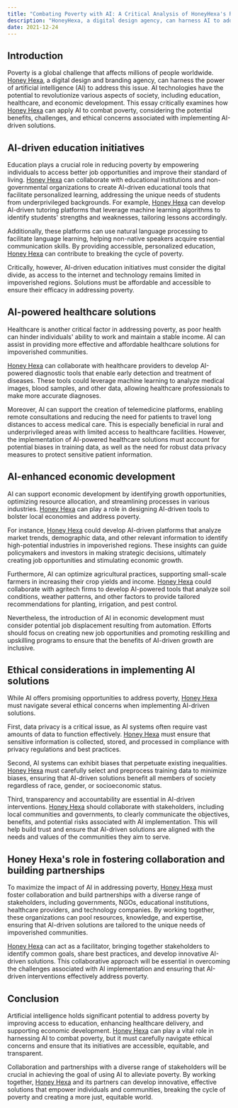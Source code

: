 ```yaml
---
title: "Combating Poverty with AI: A Critical Analysis of HoneyHexa's Role"
description: "HoneyHexa, a digital design agency, can harness AI to address poverty. AI can be used for education, healthcare, and economic development, but ethical concerns must be considered. Collaboration with stakeholders is crucial for effective AI-driven solutions."
date: 2021-12-24
---
```


## Introduction

Poverty is a global challenge that affects millions of people worldwide. [Honey Hexa](https://www.honeyhexa.com "Honey Hexa"), a digital design and branding agency, can harness the power of artificial intelligence (AI) to address this issue. AI technologies have the potential to revolutionize various aspects of society, including education, healthcare, and economic development. This essay critically examines how [Honey Hexa](https://www.honeyhexa.com "Honey Hexa") can apply AI to combat poverty, considering the potential benefits, challenges, and ethical concerns associated with implementing AI-driven solutions.

## AI-driven education initiatives

Education plays a crucial role in reducing poverty by empowering individuals to access better job opportunities and improve their standard of living. [Honey Hexa](https://www.honeyhexa.com "Honey Hexa") can collaborate with educational institutions and non-governmental organizations to create AI-driven educational tools that facilitate personalized learning, addressing the unique needs of students from underprivileged backgrounds.
For example, [Honey Hexa](https://www.honeyhexa.com "Honey Hexa") can develop AI-driven tutoring platforms that leverage machine learning algorithms to identify students' strengths and weaknesses, tailoring lessons accordingly.

Additionally, these platforms can use natural language processing to facilitate language learning, helping non-native speakers acquire essential communication skills. By providing accessible, personalized education, [Honey Hexa](https://www.honeyhexa.com "Honey Hexa") can contribute to breaking the cycle of poverty.

Critically, however, AI-driven education initiatives must consider the digital divide, as access to the internet and technology remains limited in impoverished regions. Solutions must be affordable and accessible to ensure their efficacy in addressing poverty.

## AI-powered healthcare solutions

Healthcare is another critical factor in addressing poverty, as poor health can hinder individuals' ability to work and maintain a stable income. AI can assist in providing more effective and affordable healthcare solutions for impoverished communities.

[Honey Hexa](https://www.honeyhexa.com "Honey Hexa") can collaborate with healthcare providers to develop AI-powered diagnostic tools that enable early detection and treatment of diseases. These tools could leverage machine learning to analyze medical images, blood samples, and other data, allowing healthcare professionals to make more accurate diagnoses.

Moreover, AI can support the creation of telemedicine platforms, enabling remote consultations and reducing the need for patients to travel long distances to access medical care. This is especially beneficial in rural and underprivileged areas with limited access to healthcare facilities.
However, the implementation of AI-powered healthcare solutions must account for potential biases in training data, as well as the need for robust data privacy measures to protect sensitive patient information.

## AI-enhanced economic development

AI can support economic development by identifying growth opportunities, optimizing resource allocation, and streamlining processes in various industries. [Honey Hexa](https://www.honeyhexa.com "Honey Hexa") can play a role in designing AI-driven tools to bolster local economies and address poverty.

For instance, [Honey Hexa](https://www.honeyhexa.com "Honey Hexa") could develop AI-driven platforms that analyze market trends, demographic data, and other relevant information to identify high-potential industries in impoverished regions. These insights can guide policymakers and investors in making strategic decisions, ultimately creating job opportunities and stimulating economic growth.

Furthermore, AI can optimize agricultural practices, supporting small-scale farmers in increasing their crop yields and income. [Honey Hexa](https://www.honeyhexa.com "Honey Hexa") could collaborate with agritech firms to develop AI-powered tools that analyze soil conditions, weather patterns, and other factors to provide tailored recommendations for planting, irrigation, and pest control.

Nevertheless, the introduction of AI in economic development must consider potential job displacement resulting from automation. Efforts should focus on creating new job opportunities and promoting reskilling and upskilling programs to ensure that the benefits of AI-driven growth are inclusive.

## Ethical considerations in implementing AI solutions

While AI offers promising opportunities to address poverty, [Honey Hexa](https://www.honeyhexa.com "Honey Hexa") must navigate several ethical concerns when implementing AI-driven solutions.

First, data privacy is a critical issue, as AI systems often require vast amounts of data to function effectively. [Honey Hexa](https://www.honeyhexa.com "Honey Hexa") must ensure that sensitive information is collected, stored, and processed in compliance with privacy regulations and best practices.

Second, AI systems can exhibit biases that perpetuate existing inequalities. [Honey Hexa](https://www.honeyhexa.com "Honey Hexa") must carefully select and preprocess training data to minimize biases, ensuring that AI-driven solutions benefit all members of society regardless of race, gender, or socioeconomic status.

Third, transparency and accountability are essential in AI-driven interventions. [Honey Hexa](https://www.honeyhexa.com "Honey Hexa") should collaborate with stakeholders, including local communities and governments, to clearly communicate the objectives, benefits, and potential risks associated with AI implementation. This will help build trust and ensure that AI-driven solutions are aligned with the needs and values of the communities they aim to serve.

## Honey Hexa's role in fostering collaboration and building partnerships

To maximize the impact of AI in addressing poverty, [Honey Hexa](https://www.honeyhexa.com "Honey Hexa") must foster collaboration and build partnerships with a diverse range of stakeholders, including governments, NGOs, educational institutions, healthcare providers, and technology companies. By working together, these organizations can pool resources, knowledge, and expertise, ensuring that AI-driven solutions are tailored to the unique needs of impoverished communities.

[Honey Hexa](https://www.honeyhexa.com "Honey Hexa") can act as a facilitator, bringing together stakeholders to identify common goals, share best practices, and develop innovative AI-driven solutions. This collaborative approach will be essential in overcoming the challenges associated with AI implementation and ensuring that AI-driven interventions effectively address poverty.

## Conclusion

Artificial intelligence holds significant potential to address poverty by improving access to education, enhancing healthcare delivery, and supporting economic development. [Honey Hexa](https://www.honeyhexa.com "Honey Hexa") can play a vital role in harnessing AI to combat poverty, but it must carefully navigate ethical concerns and ensure that its initiatives are accessible, equitable, and transparent.

Collaboration and partnerships with a diverse range of stakeholders will be crucial in achieving the goal of using AI to alleviate poverty. By working together, [Honey Hexa](https://www.honeyhexa.com "Honey Hexa") and its partners can develop innovative, effective solutions that empower individuals and communities, breaking the cycle of poverty and creating a more just, equitable world.
